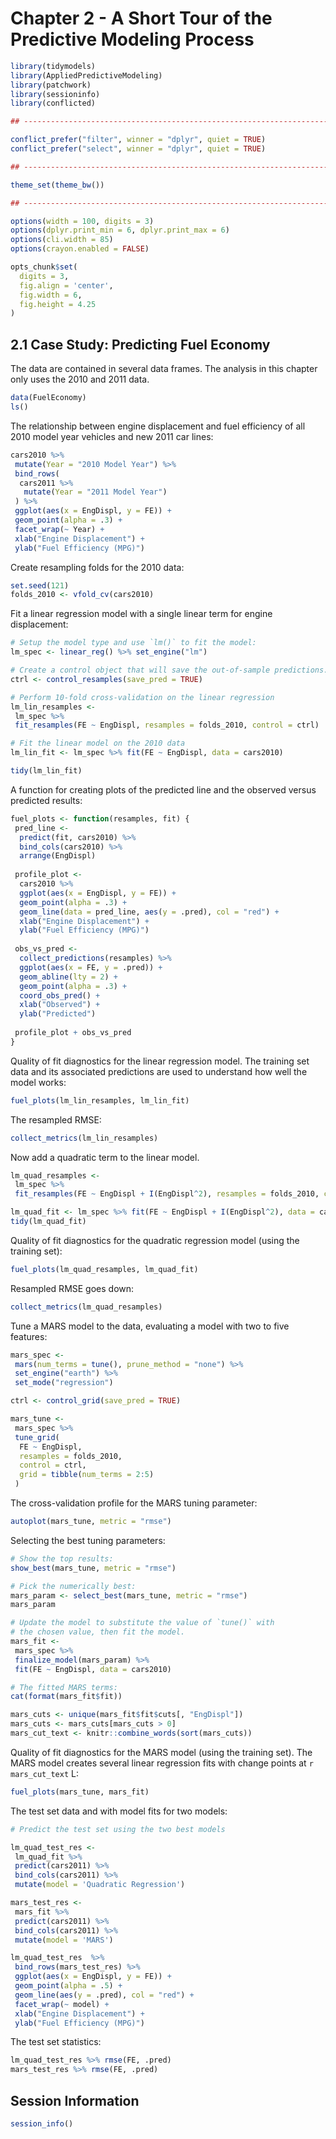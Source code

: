 # Chapter 2 - A Short Tour of the Predictive Modeling Process

```r
library(tidymodels)
library(AppliedPredictiveModeling)
library(patchwork)
library(sessioninfo)
library(conflicted)

## -----------------------------------------------------------------------------

conflict_prefer("filter", winner = "dplyr", quiet = TRUE)
conflict_prefer("select", winner = "dplyr", quiet = TRUE)

## -----------------------------------------------------------------------------

theme_set(theme_bw())

## -----------------------------------------------------------------------------

options(width = 100, digits = 3)
options(dplyr.print_min = 6, dplyr.print_max = 6)
options(cli.width = 85)
options(crayon.enabled = FALSE)

opts_chunk$set(
  digits = 3,
  fig.align = 'center',
  fig.width = 6,
  fig.height = 4.25
)
```

## 2.1 Case Study: Predicting Fuel Economy

The data are contained in several data frames. The analysis in this chapter only uses the 2010 and 2011 data. 

```r
data(FuelEconomy)
ls()
```

The relationship between engine displacement and fuel efficiency of all 2010 model year vehicles and new 2011 car lines: 

```r
cars2010 %>% 
 mutate(Year = "2010 Model Year") %>% 
 bind_rows(
  cars2011 %>% 
   mutate(Year = "2011 Model Year")
 ) %>% 
 ggplot(aes(x = EngDispl, y = FE)) + 
 geom_point(alpha = .3) + 
 facet_wrap(~ Year) + 
 xlab("Engine Displacement") + 
 ylab("Fuel Efficiency (MPG)")
```

Create resampling folds for the 2010 data: 

```r
set.seed(121)
folds_2010 <- vfold_cv(cars2010)
```


Fit a linear regression model with a single linear term for engine displacement:

```r
# Setup the model type and use `lm()` to fit the model: 
lm_spec <- linear_reg() %>% set_engine("lm")

# Create a control object that will save the out-of-sample predictions. 
ctrl <- control_resamples(save_pred = TRUE)

# Perform 10-fold cross-validation on the linear regression
lm_lin_resamples <- 
 lm_spec %>% 
 fit_resamples(FE ~ EngDispl, resamples = folds_2010, control = ctrl)

# Fit the linear model on the 2010 data
lm_lin_fit <- lm_spec %>% fit(FE ~ EngDispl, data = cars2010)

tidy(lm_lin_fit)
```
A function for creating plots of the predicted line and the observed versus predicted results: 

```r
fuel_plots <- function(resamples, fit) {
 pred_line <- 
  predict(fit, cars2010) %>% 
  bind_cols(cars2010) %>% 
  arrange(EngDispl)
 
 profile_plot <- 
  cars2010 %>% 
  ggplot(aes(x = EngDispl, y = FE)) + 
  geom_point(alpha = .3) + 
  geom_line(data = pred_line, aes(y = .pred), col = "red") +
  xlab("Engine Displacement") + 
  ylab("Fuel Efficiency (MPG)")
 
 obs_vs_pred <- 
  collect_predictions(resamples) %>% 
  ggplot(aes(x = FE, y = .pred)) + 
  geom_abline(lty = 2) + 
  geom_point(alpha = .3) + 
  coord_obs_pred() + 
  xlab("Observed") + 
  ylab("Predicted")
 
 profile_plot + obs_vs_pred
}
```

 Quality of fit diagnostics for the linear regression model. The training set data and its associated predictions are used to understand how well the model works: 
 
```r
fuel_plots(lm_lin_resamples, lm_lin_fit)
```

The resampled RMSE: 

```r
collect_metrics(lm_lin_resamples)
```

Now add a quadratic term to the linear model. 

```r
lm_quad_resamples <- 
 lm_spec %>% 
 fit_resamples(FE ~ EngDispl + I(EngDispl^2), resamples = folds_2010, control = ctrl)

lm_quad_fit <- lm_spec %>% fit(FE ~ EngDispl + I(EngDispl^2), data = cars2010)
tidy(lm_quad_fit)
```

Quality of fit diagnostics for the quadratic regression model (using the training set):

```r
fuel_plots(lm_quad_resamples, lm_quad_fit)
```

Resampled RMSE goes down: 

```r
collect_metrics(lm_quad_resamples)
```

Tune a MARS model to the data, evaluating a model with two to five features: 

```r
mars_spec <- 
 mars(num_terms = tune(), prune_method = "none") %>% 
 set_engine("earth") %>% 
 set_mode("regression")

ctrl <- control_grid(save_pred = TRUE)

mars_tune <-
 mars_spec %>%
 tune_grid(
  FE ~ EngDispl,
  resamples = folds_2010,
  control = ctrl,
  grid = tibble(num_terms = 2:5)
 )
```

The cross-validation profile for the MARS tuning parameter:

```r
autoplot(mars_tune, metric = "rmse")
```

Selecting the best tuning parameters: 

```r
# Show the top results:
show_best(mars_tune, metric = "rmse")

# Pick the numerically best:
mars_param <- select_best(mars_tune, metric = "rmse")
mars_param

# Update the model to substitute the value of `tune()` with
# the chosen value, then fit the model. 
mars_fit <- 
 mars_spec %>% 
 finalize_model(mars_param) %>% 
 fit(FE ~ EngDispl, data = cars2010)

# The fitted MARS terms:
cat(format(mars_fit$fit))
```

```r
mars_cuts <- unique(mars_fit$fit$cuts[, "EngDispl"])
mars_cuts <- mars_cuts[mars_cuts > 0]
mars_cut_text <- knitr::combine_words(sort(mars_cuts))
```


Quality of fit diagnostics for the MARS model (using the training set). The MARS model creates several linear regression fits with change points at `r mars_cut_text` L:


```r
fuel_plots(mars_tune, mars_fit)
```

The test set data and with model fits for two models: 

```r
# Predict the test set using the two best models

lm_quad_test_res <- 
 lm_quad_fit %>% 
 predict(cars2011) %>% 
 bind_cols(cars2011) %>% 
 mutate(model = 'Quadratic Regression')

mars_test_res <- 
 mars_fit %>% 
 predict(cars2011) %>% 
 bind_cols(cars2011) %>% 
 mutate(model = 'MARS') 

lm_quad_test_res  %>% 
 bind_rows(mars_test_res) %>% 
 ggplot(aes(x = EngDispl, y = FE)) + 
 geom_point(alpha = .5) + 
 geom_line(aes(y = .pred), col = "red") +
 facet_wrap(~ model) +
 xlab("Engine Displacement") + 
 ylab("Fuel Efficiency (MPG)")
```
The test set statistics:

```r
lm_quad_test_res %>% rmse(FE, .pred)
mars_test_res %>% rmse(FE, .pred)
```


## Session Information

```r
session_info()
```
